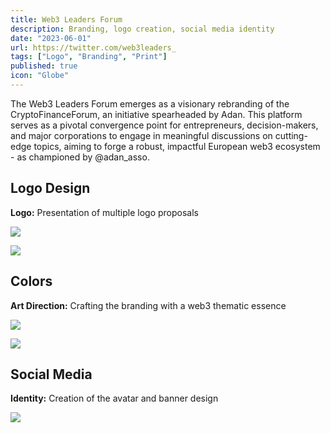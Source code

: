 ```yaml
---
title: Web3 Leaders Forum
description: Branding, logo creation, social media identity
date: "2023-06-01"
url: https://twitter.com/web3leaders_
tags: ["Logo", "Branding", "Print"]
published: true
icon: "Globe"
---
```


The Web3 Leaders Forum emerges as a visionary rebranding of the CryptoFinanceForum, an initiative spearheaded by Adan. This platform serves as a pivotal convergence point for entrepreneurs, decision-makers, and major corporations to engage in meaningful discussions on cutting-edge topics, aiming to forge a robust, impactful European web3 ecosystem - as championed by @adan_asso.

## Logo Design

**Logo:** Presentation of multiple logo proposals

![](/wlf-logo-1.webp)

![](/wlf-logo-2.webp)

## Colors

**Art Direction:** Crafting the branding with a web3 thematic essence

![](/wlf-logo.webp)

![](/wlf-logo-design.webp)

## Social Media

**Identity:** Creation of the avatar and banner design

![](/wlf-twitter.webp)
